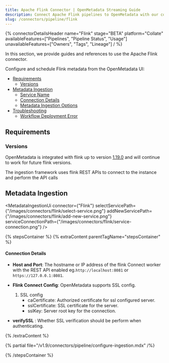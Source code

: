 ```yaml
---
title: Apache Flink Connector | OpenMetadata Streaming Guide
description: Connect Apache Flink pipelines to OpenMetadata with our comprehensive connector guide. Step-by-step setup, configuration, and metadata extraction instructions.
slug: /connectors/pipeline/flink
---
```






{% connectorDetailsHeader
name="Flink"
stage="BETA"
platform="Collate"
availableFeatures=["Pipelines", "Pipeline Status", "Usage"]
unavailableFeatures=["Owners", "Tags", "Lineage"]
/ %}


In this section, we provide guides and references to use the Apache Flink connector.

Configure and schedule Flink metadata from the OpenMetadata UI:

- [Requirements](#requirements)
    - [Versions](#versions)
- [Metadata Ingestion](#metadata-ingestion)
    - [Service Name](#service-name)
    - [Connection Details](#connection-details)
    - [Metadata Ingestion Options](#metadata-ingestion-options)
- [Troubleshooting](/connectors/pipeline/flink/troubleshooting)
    - [Workflow Deployment Error](#workflow-deployment-error)

<IngestionModeTiles yamlPath="/snippets/connectors/pipeline/flink/yaml" />

## Requirements

### Versions

OpenMetadata is integrated with flink up to version [1.19.0](https://nightlies.apache.org/flink/flink-docs-master/docs/dev/table/sql/gettingstarted/) and will continue to work for future flink versions.

The ingestion framework uses flink REST APIs to connect to the instance and perform the API calls

## Metadata Ingestion

<MetadataIngestionUi connector={"Flink"} selectServicePath={"/images/connectors/flink/select-service.png"} addNewServicePath={"/images/connectors/flink/add-new-service.png"} serviceConnectionPath={"/images/connectors/flink/service-connection.png"} />

{% stepsContainer %}
{% extraContent parentTagName="stepsContainer" %}

#### Connection Details

- **Host and Port**: The hostname or IP address of the flink Connect worker with the REST API enabled eg.`http://localhost:8081` or `https://127.0.0.1:8081`.

- **Flink Connect Config**: OpenMetadata supports SSL config.
    1. SSL config
        - caCertificate: Authorized certificate for ssl configured server.
        - sslCertificate: SSL certificate for the server.
        - sslKey: Server root key for the connection.

- **verifySSL** : Whether SSL verification should be perform when authenticating.


{% /extraContent %}

<TestConnection />

{% partial file="/v1.9/connectors/pipeline/configure-ingestion.mdx" /%}

<IngestionScheduleAndDeploy />

{% /stepsContainer %}
